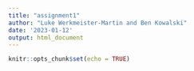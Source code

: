 ```yaml
---
title: "assignment1"
author: "Luke Werkmeister-Martin and Ben Kowalski"
date: '2023-01-12'
output: html_document
---
```


```r
knitr::opts_chunk$set(echo = TRUE)
```


